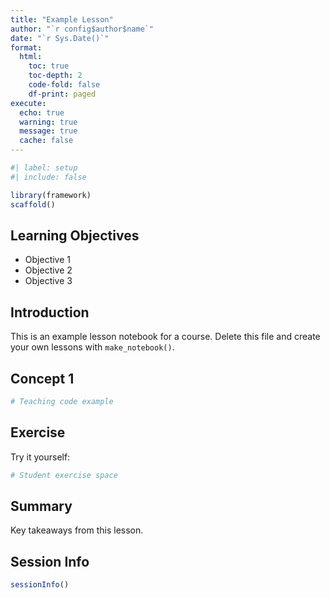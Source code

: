 ```yaml
---
title: "Example Lesson"
author: "`r config$author$name`"
date: "`r Sys.Date()`"
format:
  html:
    toc: true
    toc-depth: 2
    code-fold: false
    df-print: paged
execute:
  echo: true
  warning: true
  message: true
  cache: false
---
```


```r
#| label: setup
#| include: false

library(framework)
scaffold()
```

## Learning Objectives

- Objective 1
- Objective 2
- Objective 3

## Introduction

This is an example lesson notebook for a course. Delete this file and create your own lessons with `make_notebook()`.

## Concept 1

```r
# Teaching code example
```

## Exercise

Try it yourself:

```r
# Student exercise space
```

## Summary

Key takeaways from this lesson.

## Session Info

```r
sessionInfo()
```
